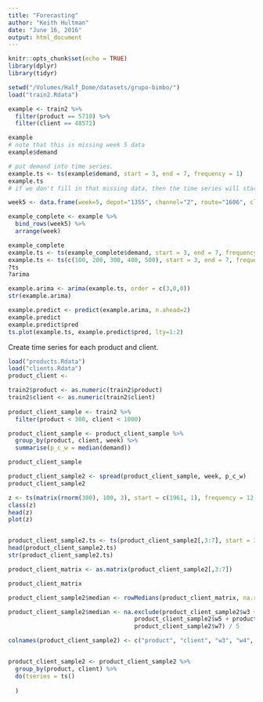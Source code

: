 ```yaml
---
title: "Forecasting"
author: "Keith Hultman"
date: "June 16, 2016"
output: html_document
---
```


```r
knitr::opts_chunk$set(echo = TRUE)
library(dplyr)
library(tidyr)
```

```r
setwd("/Volumes/Half_Dome/datasets/grupo-bimbo/")
load("train2.Rdata")

example <- train2 %>% 
  filter(product == 5710) %>%
  filter(client == 48572)

example
# note that this is missing week 5 data
example$demand

# put demand into time series. 
example.ts <- ts(example$demand, start = 3, end = 7, frequency = 1)
example.ts
# if we don't fill in that missing data, then the time series will start over from the first observation

week5 <- data.frame(week=5, depot="1355", channel="2", route="1606", client="48572", product="5710", sales_units= 0, sales= 0, returns_units= 0, returns= 0, demand=NA)

example_complete <- example %>%
  bind_rows(week5) %>%
  arrange(week)

example_complete
example.ts <- ts(example_complete$demand, start = 3, end = 7, frequency = 1)
example.ts <- ts(c(100, 200, 300, 400, 500), start = 3, end = 7, frequency = 1)
?ts
?arima

example.arima <- arima(example.ts, order = c(3,0,0))
str(example.arima)

example.predict <- predict(example.arima, n.ahead=2)
example.predict
example.predict$pred
ts.plot(example.ts, example.predict$pred, lty=1:2)
```

Create time series for each product and client. 

```r
load("products.Rdata")
load("clients.Rdata")
product_client <- 

train2$product <- as.numeric(train2$product)
train2$client <- as.numeric(train2$client)
  
product_client_sample <- train2 %>%
  filter(product < 300, client < 1000)

product_client_sample <- product_client_sample %>%
  group_by(product, client, week) %>%
  summarise(p_c_w = median(demand))

product_client_sample

product_client_sample2 <- spread(product_client_sample, week, p_c_w)
product_client_sample2

z <- ts(matrix(rnorm(300), 100, 3), start = c(1961, 1), frequency = 12)
class(z)
head(z)
plot(z)


product_client_sample2.ts <- ts(product_client_sample2[,3:7], start = 3, frequency = 1)
head(product_client_sample2.ts)
str(product_client_sample2.ts)

product_client_matrix <- as.matrix(product_client_sample2[,3:7])

product_client_matrix

product_client_sample2$median <- rowMedians(product_client_matrix, na.rm=TRUE)

product_client_sample2$median <- na.exclude(product_client_sample2$w3 + product_client_sample2$w4 +
                                    product_client_sample2$w5 + product_client_sample2$w6 +
                                    product_client_sample2$w7) / 5

colnames(product_client_sample2) <- c("product", "client", "w3", "w4", "w5", "w6", "w7")


product_client_sample2 <- product_client_sample2 %>%
  group_by(product, client) %>%
  do(tseries = ts()
    
  )


```

